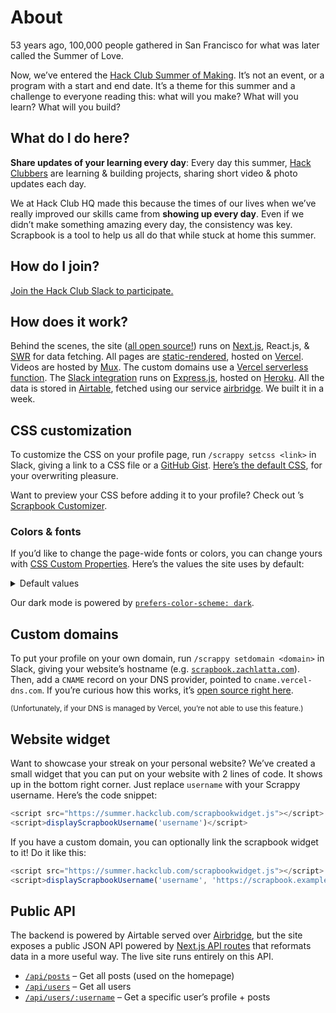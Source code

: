 
<Meta
  as={Head}
  name="Summer of Making"
  title="About – Summer Scrapbook"
  description="A daily streak system & portfolio for your summer projects. Join the Hack Club community for the Summer of Making & get yours started."
  image="https://assets.hackclub.com/log/2020-06-18_scrapbook.jpg"
/>

<main className="container">

# About

53 years ago, 100,000 people gathered in San Francisco for what was later called the Summer of Love.

Now, we’ve entered the [Hack Club Summer of Making](https://summer.hackclub.com/). It’s not an event, or a program with a start and end date. It’s a theme for this summer and a challenge to everyone reading this: what will you make? What will you learn? What will you build?

## What do I do here?

**Share updates of your learning every day**: Every day this summer, [Hack Clubbers](https://hackclub.com/) are learning & building projects, sharing short video & photo updates each day.

We at Hack Club HQ made this because the times of our lives when we’ve really improved our skills came from **showing up every day**. Even if we didn’t make something amazing every day, the consistency was key. Scrapbook is a tool to help us all do that while stuck at home this summer.

## How do I join?

[Join the Hack Club Slack to participate.](https://hack.af/som-slack/)

## How does it work?

Behind the scenes, the site ([all open source!](https://github.com/hackclub/summer-scrapbook)) runs on [Next.js](https://nextjs.org), React.js, & [SWR](https://swr.now.sh) for data fetching. All pages are [static-rendered](https://nextjs.org/docs/basic-features/data-fetching#getstaticprops-static-generation), hosted on [Vercel](https://vercel.com). Videos are hosted by [Mux](https://mux.com). The custom domains use a [Vercel serverless function](https://github.com/hackclub/summer-domains). The [Slack integration](https://github.com/hackclub/scrappy) runs on [Express.js](https://expressjs.com), hosted on [Heroku](https://heroku.com). All the data is stored in [Airtable](https://airtable.com), fetched using our service [airbridge](https://github.com/hackclub/api2). We built it in a week.

## CSS customization

To customize the CSS on your profile page, run `/scrappy setcss <link>` in Slack, giving a link to a CSS file or a [GitHub Gist](https://gist.github.com). [Here’s the default CSS](https://scrapbook.hackclub.com/themes/default.css), for your overwriting pleasure.

Want to preview your CSS before adding it to your profile? Check out <Mention username="jasonaa" />’s [Scrapbook Customizer](https://scrapbook.hackclub.com/customizer).

### Colors & fonts

If you’d like to change the page-wide fonts or colors, you can change yours with [CSS Custom Properties](https://developer.mozilla.org/en-US/docs/Web/CSS/Using_CSS_variables). Here’s the values the site uses by default:

<details>
  
<summary>Default values</summary>

```css
:root {
  --colors-pink: #ff62dc;
  --colors-orange: #ff5b00;
  --colors-yellow: #f7ff00;
  --colors-green: #28ff00;
  --colors-cyan: #00ffff;
  --colors-blue: #00a4ff;
  --colors-purple: #c210ff;

  --colors-darker: #151613;
  --colors-dark: #20201d;
  --colors-darkless: #2b2b27;
  --colors-black: #1d201d;
  --colors-slate: #3b413a;
  --colors-muted: #777f76;
  --colors-smoke: #d5d8d5;
  --colors-snow: #f5f5f4;
  --colors-white: #ffffff;

  --fonts-body: 'Baloo 2', system-ui, -apple-system, BlinkMacSystemFont, 'Segoe UI',
    Roboto, sans-serif;
  --fonts-display: 'Shrikhand', system-ui, -apple-system, BlinkMacSystemFont, 'Segoe UI',
    Roboto, sans-serif;
  --fonts-mono: 'SF Mono', 'Roboto Mono', Menlo, Consolas, monospace;
}
```

Some “relative” colors use these colors for various components:

- `--colors-background` – page background color
- `--colors-text` – page text color
- `--colors-elevated` – “elevated” content, like the posts
- `--colors-sunken` – “sunken” content

</details>

Our dark mode is powered by [`prefers-color-scheme: dark`](https://developer.mozilla.org/en-US/docs/Web/CSS/@media/prefers-color-scheme).

## Custom domains

To put your profile on your own domain, run `/scrappy setdomain <domain>` in Slack, giving your website’s hostname (e.g. [`scrapbook.zachlatta.com`](https://scrapbook.zachlatta.com)). Then, add a `CNAME` record on your DNS provider, pointed to `cname.vercel-dns.com`. If you’re curious how this works, it’s [open source right here](http://github.com/hackclub/summer-domains).

<small>
  (Unfortunately, if your DNS is managed by Vercel, you’re not able to use this
  feature.)
</small>

## Website widget

Want to showcase your streak on your personal website? We’ve created a small widget that you can put on your website with 2 lines of code. It shows up in the bottom right corner. Just replace `username` with your Scrappy username. Here’s the code snippet:

```js
<script src="https://summer.hackclub.com/scrapbookwidget.js"></script>
<script>displayScrapbookUsername('username')</script>
```

If you have a custom domain, you can optionally link the scrapbook widget to it! Do it like this:

```js
<script src="https://summer.hackclub.com/scrapbookwidget.js"></script>
<script>displayScrapbookUsername('username', 'https://scrapbook.example.com')</script>
```

## Public API

The backend is powered by Airtable served over [Airbridge](https://github.com/hackclub/api2), but the site exposes a public JSON API powered by [Next.js API routes](https://nextjs.org/docs/api-routes/introduction) that reformats data in a more useful way. The live site runs entirely on this API.

- [`/api/posts`](https://scrapbook.hackclub.com/api/posts) – Get all posts (used on the homepage)
- [`/api/users`](https://scrapbook.hackclub.com/api/users) – Get all users
- [`/api/users/:username`](https://scrapbook.hackclub.com/api/users/zrl) – Get a specific user’s profile + posts

</main>

<style jsx global>{`
  .container {
    max-width: 680px !important;
    font-size: 20px !important;
    line-height: 1.625;
  }

  a {
    color: var(--colors-orange);
  }
  a:hover,
  a:focus {
    text-underline-position: under;
    text-decoration-style: wavy;
  }

  h1,
  h2,
  h3,
  h4,
  h5,
  h6 {
    line-height: 1.25;
    margin-top: 1em;
    margin-bottom: 0.5em;
  }

  h1 {
    font-size: 3rem;
    margin-top: 0;
  }
  h2 {
    font-size: 2rem;
  }
  h3 {
    font-size: 1.5rem;
  }

  p,
  ol,
  ul,
  pre,
  blockquote {
    margin-top: 1em;
    margin-bottom: 1em;
  }

  small {
    color: var(--colors-muted);
  }

  code,
  pre {
    font-family: 'SF Mono', 'Roboto Mono', 'Source Code Pro', Menlo, Consolas,
      'Liberation Mono', monospace;
    background-color: var(--colors-sheet);
    font-size: 87.5%;
    color: var(--colors-purple);
  }

  @media (prefers-color-scheme: dark) {
    code,
    pre {
      color: var(--colors-blue);
    }
  }

  pre {
    word-wrap: break-word;
    white-space: pre-wrap;
    padding: 1em;
    border-radius: 8px;
  }

  code {
    padding: 0 0.25em;
    border-radius: 0.125em;
  }
`}</style>
